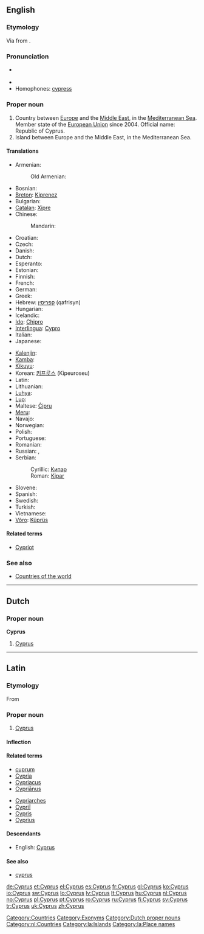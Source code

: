 ==English==

===Etymology===
Via {{etyl|la}} {{term|Cyprus|lang=la}} from {{etyl|grc}} {{term|Κύπρος||sc=Polytonic|tr=Kupros|lang=grc}}.

===Pronunciation===
* {{a|RP|US}} {{IPA|/ˈsaɪ.prəs/}}
* {{audio|en-us-Cyprus.ogg|Audio (US)}}
* Homophones: [[cypress]]

===Proper noun===
{{wikipedia}}
{{en-proper noun}}

# Country between [[Europe]] and the [[Middle East]], in the [[Mediterranean Sea]]. Member state of the [[European Union]] since 2004. Official name: Republic of Cyprus.
# Island between Europe and the Middle East, in the Mediterranean Sea.

====Translations====
{{trans-top|country}}
* Armenian: {{t-|hy|Կիպրոս|tr=Kipros}}
*: Old Armenian: {{tø|xcl|Կիպրոս|tr=Kipros|sc=Armn|xs=Old Armenian}}
* Bosnian: {{t-|bs|Kipar|m}}
* [[Breton]]: [[Kiprenez]]
* Bulgarian: {{t+|bg|Кипър|tr=Kipər}}
* [[Catalan]]: [[Xipre]]
* Chinese:
*: Mandarin: {{t-|cmn|塞浦路斯|tr=Sāipǔlùsī|sc=Hani}}
* Croatian: {{t+|hr|Cipar}}
* Czech: {{t+|cs|Kypr|m}}
* Danish: {{t-|da|Cypern}}
* Dutch: {{t+|nl|Cyprus}}
* Esperanto: {{t+|eo|Kipro|xs=Esperanto}}
* Estonian: {{t+|et|Küpros}}
* Finnish: {{t+|fi|Kypros}}
* French: {{t+|fr|Chypre}}
* German: {{t+|de|Zypern}}
* Greek: {{t+|el|Κύπρος|f|tr=Kýpros}}
* Hebrew: [[קפריסין]] (qafrisyn)
* Hungarian: {{t+|hu|Ciprus}}
* Icelandic: {{t+|is|Kýpur|f|n}}
* [[Ido]]: [[Chipro]]
* [[Interlingua]]: [[Cypro]]
* Italian: {{t+|it|Cipro}}
* Japanese: {{t+|ja|キプロス|tr=Kipurosu}}
{{trans-mid}}
* [[Kalenjin]]: {{tø|kln|Saipras}}
* [[Kamba]]: {{tø|kam|Saipras}}
* [[Kikuyu]]: {{tø|ki|Saipras}}
* Korean: [[키프로스]] (Kipeuroseu)
* Latin: {{t-|la|Cyprus}}
* Lithuanian: {{t+|lt|Kipras|xs=Lithuanian}}
* [[Luhya]]: {{tø|luy|Saipras}}
* [[Luo]]: {{tø|luo|Saipras}}
* Maltese: [[Ċipru]]
* [[Meru]]: {{tø|mer|Saipras}}
* Navajo: {{tø|nv|Béésh Łichíiʼii bikéyah}}
* Norwegian: {{t+|no|Kypros}}
* Polish: {{t+|pl|Cypr}}
* Portuguese: {{t+|pt|Chipre}}
* Romanian: {{t+|ro|Cipru|n}}
* Russian: {{t+|ru|Кипр|m|tr=Kipr}}, {{l|ru|остров}} {{t+|ru|Кипр|m|tr=óstrov Kipr}}
* Serbian:
*: Cyrillic: [[Кипар#Serbian|Кипар]] {{m}}
*: Roman: [[Kipar#Serbian|Kipar]] {{m}}
* Slovene: {{t+|sl|Ciper|m}}
* Spanish: {{t+|es|Chipre}}
* Swedish: {{t+|sv|Cypern}}
* Turkish: {{t+|tr|Kıbrıs}}
* Vietnamese: {{t-|vi|Cộng hòa Síp|xs=Vietnamese}}
* [[Võro]]: [[Küprüs]]
{{trans-bottom}}

====Related terms====
* [[Cypriot]]

===See also===
* [[Appendix:Countries of the world|Countries of the world]]

[[Category:Countries]]
[[Category:Exonyms]]

----

==Dutch==

===Proper noun===
'''Cyprus''' {{n}}

# [[#English|Cyprus]]

[[Category:Dutch proper nouns]]
[[Category:nl:Countries]]

----

==Latin==

===Etymology===
From {{etyl|grc|la}} {{term|Κύπρος|tr=Kupros|lang=grc|sc=polytonic}}

===Proper noun===
{{la-proper noun|Cyprus|Cypri|Cyprī|m|second}}

# [[#English|Cyprus]]

====Inflection====
{{la-decl-2nd-loc|Cypr}}

====Related terms====
{{top2}}
* [[cuprum]]
* [[Cypria]]
* [[Cypriacus]]
* [[Cyprianus|Cypriānus]]
{{mid2}}
* [[Cypriarches]]
* [[Cyprii|Cypriī]]
* [[Cypris]]
* [[Cyprius]]
{{bottom}}

====Descendants====
* English: [[#English|Cyprus]]

====See also====
* [[cyprus#Latin|cyprus]]

[[Category:la:Islands]]
[[Category:la:Place names]]

[[de:Cyprus]]
[[et:Cyprus]]
[[el:Cyprus]]
[[es:Cyprus]]
[[fr:Cyprus]]
[[gl:Cyprus]]
[[ko:Cyprus]]
[[io:Cyprus]]
[[sw:Cyprus]]
[[lo:Cyprus]]
[[lv:Cyprus]]
[[lt:Cyprus]]
[[hu:Cyprus]]
[[nl:Cyprus]]
[[no:Cyprus]]
[[pl:Cyprus]]
[[pt:Cyprus]]
[[ro:Cyprus]]
[[ru:Cyprus]]
[[fi:Cyprus]]
[[sv:Cyprus]]
[[tr:Cyprus]]
[[uk:Cyprus]]
[[zh:Cyprus]]